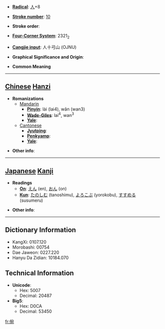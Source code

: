 * '''[[Wiktionary:Chinese radical index| Radical]]''': [[Wiktionary:Chinese radical index 人|人]]+8

* '''[[Wiktionary:Chinese total strokes index|Stroke number]]''': [[Wiktionary:Chinese total strokes index 10|10]]

* '''Stroke order''': 

* '''[[Wiktionary:Chinese four corner index|Four-Corner System]]''': 2321<sub>2</sub>

* '''[[Wiktionary:Chinese Cangjie index|Cangjie input]]''': 人十弓山 (OJNU)

* '''Graphical Significance and Origin''': 

* '''Common Meaning'''

----

== [[Chinese]] [[Hanzi]] ==

* '''Romanizations'''
** [[Mandarin]]
*** '''[[Pinyin]]''': lài (lai4), wǎn (wan3)
*** '''[[Wade-Giles]]''': lai<sup>4</sup>, wan<sup>3</sup>
*** '''[[Yale]]''': 
**[[Cantonese]]
***'''[[Jyutping]]''':
***'''[[Penkyamp]]''': 
***'''[[Yale]]''': 

* '''Other info''': 

----

== [[Japanese]] [[Kanji]] ==

* '''Readings'''
** '''[[On]]''': [[えん]] (en), [[おん]] (on)
** '''[[Kun]]''': [[たのしむ]] (tanoshimu), [[よろこぶ]] (yorokobu), [[すすめる]] (susumeru)

* '''Other info''':  

----

== Dictionary Information ==

* KangXi: 0107.120
* Morobashi: 00754
* Dae Jaweon: 0227.220
* Hanyu Da Zidian: 10184.070

== Technical Information ==

* '''Unicode''':
** Hex: 5007
** Decimal: 20487
* '''Big5''':
** Hex: D0CA
** Decimal: 53450

[[fr:倇]]